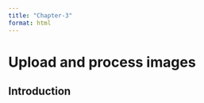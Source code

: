 ```yaml
---
title: "Chapter-3"
format: html
---
```


# Upload and process images {#sec-Chapter3}

## Introduction
